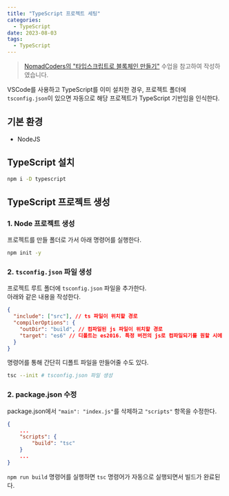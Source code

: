 ```yaml
---
title: "TypeScript 프로젝트 세팅"
categories:
  - TypeScript
date: 2023-08-03
tags:
  - TypeScript
---
```


> [NomadCoders의 "타입스크립트로 블록체인 만들기"](https://nomadcoders.co/typescript-for-beginners/) 수업을 참고하여 작성하였습니다.

VSCode를 사용하고 TypeScript를 이미 설치한 경우,
프로젝트 폴더에 `tsconfig.json`이 있으면 자동으로 해당 프로젝트가 TypeScript 기반임을 인식한다.

## 기본 환경

- NodeJS

## TypeScript 설치

```bash
npm i -D typescript
```

## TypeScript 프로젝트 생성

### 1. Node 프로젝트 생성

프로젝트를 만들 폴더로 가서 아래 명령어를 실행한다.

```bash
npm init -y
```

### 2. `tsconfig.json` 파일 생성

프로젝트 루트 폴더에 `tsconfig.json` 파일을 추가한다.  
아래와 같은 내용을 작성한다.

```json
{
  "include": ["src"], // ts 파일이 위치할 경로
  "compilerOptions": {
    "outDir": "build", // 컴파일된 js 파일이 위치할 경로
    "target": "es6" // 디폴트는 es2016. 특정 버전의 js로 컴파일되기를 원할 시에 수정
  }
}
```

명령어를 통해 간단히 디폴트 파일을 만들어줄 수도 있다.

```bash
tsc --init # tsconfig.json 파일 생성
```

### 2. package.json 수정

package.json에서 `"main": "index.js"`를 삭제하고 `"scripts"` 항목을 수정한다.

```json
{
    ...
    "scripts": {
        "build": "tsc"
    }
    ...
}
```

`npm run build` 명령어를 실행하면 `tsc` 명령어가 자동으로 실행되면서 빌드가 완료된다.
